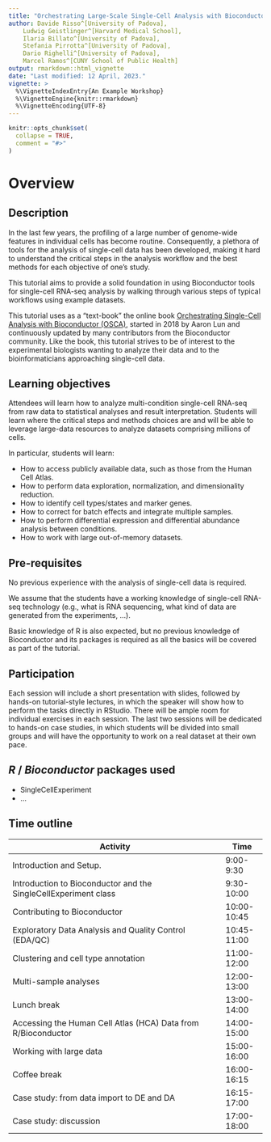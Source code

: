 ```yaml
---
title: "Orchestrating Large-Scale Single-Cell Analysis with Bioconductor"
author: Davide Risso^[University of Padova],
    Ludwig Geistlinger^[Harvard Medical School],
    Ilaria Billato^[University of Padova],
    Stefania Pirrotta^[University of Padova],
    Dario Righelli^[University of Padova],
    Marcel Ramos^[CUNY School of Public Health]
output: rmarkdown::html_vignette
date: "Last modified: 12 April, 2023."
vignette: >
  %\VignetteIndexEntry{An Example Workshop}
  %\VignetteEngine{knitr::rmarkdown}
  %\VignetteEncoding{UTF-8}
---
```



```r
knitr::opts_chunk$set(
  collapse = TRUE,
  comment = "#>"
)
```

# Overview

## Description

In the last few years, the profiling of a large number of genome-wide features in individual cells has become routine. Consequently, a plethora of tools for the analysis of single-cell data has been developed, making it hard to understand the critical steps in the analysis workflow and the best methods for each objective of one's study.

This tutorial aims to provide a solid foundation in using Bioconductor tools for single-cell RNA-seq analysis by walking through various steps of typical workflows using example datasets. 

This tutorial uses as a "text-book" the online book [Orchestrating Single-Cell Analysis with Bioconductor (OSCA)](https://bioconductor.org/books/release/OSCA/), started in 2018 by Aaron Lun and continuously updated by many contributors from the Bioconductor community. Like the book, this tutorial strives to be of interest to the experimental biologists wanting to analyze their data and to the bioinformaticians approaching single-cell data.

## Learning objectives

Attendees will learn how to analyze multi-condition single-cell RNA-seq from raw data to statistical analyses and result interpretation. Students will learn where the critical steps and methods choices are and will be able to leverage large-data resources to analyze datasets comprising millions of cells.

In particular, students will learn:

- How to access publicly available data, such as those from the Human Cell Atlas.
- How to perform data exploration, normalization, and dimensionality reduction.
- How to identify cell types/states and marker genes.
- How to correct for batch effects and integrate multiple samples.
- How to perform differential expression and differential abundance analysis between conditions.
- How to work with large out-of-memory datasets.

## Pre-requisites

No previous experience with the analysis of single-cell data is required. 

We assume that the students have a working knowledge of single-cell RNA-seq technology (e.g., what is RNA sequencing, what kind of data are generated from the experiments, ...).

Basic knowledge of R is also expected, but no previous knowledge of Bioconductor and its packages is required as all the basics will be covered as part of the tutorial.

## Participation

Each session will include a short presentation with slides, followed by hands-on tutorial-style lectures, in which the speaker will show how to perform the tasks directly in RStudio. There will be ample room for individual exercises in each session. The last two sessions will be dedicated to hands-on case studies, in which students will be divided into small groups and will have the opportunity to work on a real dataset at their own pace.

## _R_ / _Bioconductor_ packages used

- SingleCellExperiment
- ...

## Time outline


| Activity                     | Time |
|------------------------------|------|
| Introduction and Setup.                                         | 9:00-9:30  |
| Introduction to Bioconductor and the SingleCellExperiment class | 9:30-10:00  |
| Contributing to Bioconductor                                    | 10:00-10:45   |
| Exploratory Data Analysis and Quality Control (EDA/QC)          | 10:45-11:00  |
| Clustering and cell type annotation                             | 11:00-12:00  |
| Multi-sample analyses                                           | 12:00-13:00  |
| Lunch break                                                     | 13:00-14:00  |
| Accessing the Human Cell Atlas (HCA) Data from R/Bioconductor   | 14:00-15:00  |
| Working with large data                                         | 15:00-16:00  |
| Coffee break                                                    | 16:00-16:15  |
| Case study: from data import to DE and DA                       | 16:15-17:00  |
| Case study: discussion                                          | 17:00-18:00  |





